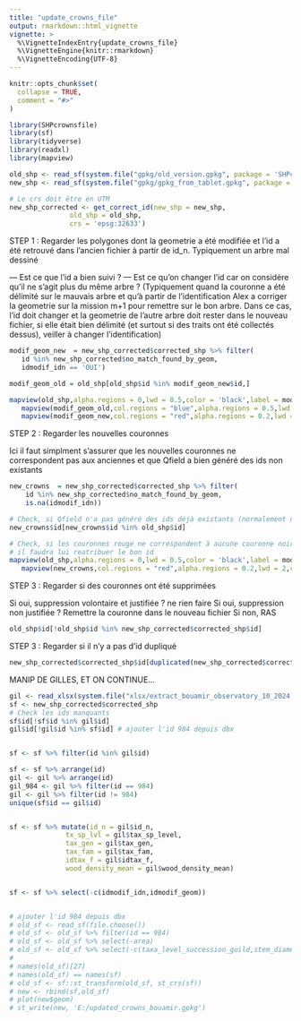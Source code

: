 ```yaml
---
title: "update_crowns_file"
output: rmarkdown::html_vignette
vignette: >
  %\VignetteIndexEntry{update_crowns_file}
  %\VignetteEngine{knitr::rmarkdown}
  %\VignetteEncoding{UTF-8}
---
```


```r
knitr::opts_chunk$set(
  collapse = TRUE,
  comment = "#>"
)
```

```r

library(SHPcrownsfile)
library(sf)
library(tidyverse)
library(readxl)
library(mapview)
```

```r
old_shp <- read_sf(system.file("gpkg/old_version.gpkg", package = 'SHPcrownsfile'))
new_shp <- read_sf(system.file("gpkg/gpkg_from_tablet.gpkg", package = 'SHPcrownsfile'))

# Le crs doit être en UTM
new_shp_corrected <- get_correct_id(new_shp = new_shp, 
               old_shp = old_shp, 
               crs = 'epsg:32633')
```

STEP 1 : Regarder les polygones dont la geometrie a été modifiée et l'id a été 
retrouvé dans l'ancien fichier à partir de id_n. Typiquement un arbre mal dessiné

--- Est ce que l'id a bien suivi ? 
--- Est ce qu'on changer l'id car on considère qu'il ne s'agit plus du même arbre ?
(Typiquement quand la couronne a été délimité sur le mauvais arbre et qu'à partir 
de l'identification Alex a corriger la geometrie sur la mission m+1 pour remettre sur 
le bon arbre. Dans ce cas, l'id doit changer et la geometrie de l'autre arbre doit 
rester dans le nouveau fichier, si elle était bien délimité (et surtout si des traits 
ont été collectés dessus), veiller à changer l'identification)

```r
modif_geom_new  = new_shp_corrected$corrected_shp %>% filter(
   id %in% new_shp_corrected$no_match_found_by_geom,
   idmodif_idn == 'OUI')

modif_geom_old = old_shp[old_shp$id %in% modif_geom_new$id,]

mapview(old_shp,alpha.regions = 0,lwd = 0.5,color = 'black',label = modif_geom_old$id) +
   mapview(modif_geom_old,col.regions = "blue",alpha.regions = 0.5,lwd = 2,color ='blue',label = modif_geom_old$id) +
   mapview(modif_geom_new,col.regions = "red",alpha.regions = 0.2,lwd = 2,color = 'red',label = modif_geom_new$id)
```

STEP 2 : Regarder les nouvelles couronnes

Ici il faut simplment s'assurer que les nouvelles couronnes ne correspondent pas 
aux anciennes et que Qfield a bien généré des ids non existants


```r
new_crowns  = new_shp_corrected$corrected_shp %>% filter(
    id %in% new_shp_corrected$no_match_found_by_geom,
    is.na(idmodif_idn))

# Check, si Qfield n'a pas généré des ids déjà existants (normalement non)
new_crowns$id[new_crowns$id %in% old_shp$id]

# Check, si les couronnes rouge ne correspondent à aucune couronne noire, si c'est le 
# il faudra lui reatribuer le bon id
mapview(old_shp,alpha.regions = 0,lwd = 0.5,color = 'black',label = modif_geom_old$id) +
   mapview(new_crowns,col.regions = "red",alpha.regions = 0.2,lwd = 2,color = 'red',label = modif_geom_new$id)
```



STEP 3 : Regarder si des couronnes ont été supprimées

Si oui, suppression volontaire et justifiée ? ne rien faire
Si oui, suppression non justifiée ? Remettre la couronne dans le nouveau fichier
Si non, RAS

```r
old_shp$id[!old_shp$id %in% new_shp_corrected$corrected_shp$id] 
```


STEP 3 : Regarder si il n'y a pas d'id dupliqué

```r
new_shp_corrected$corrected_shp$id[duplicated(new_shp_corrected$corrected_shp$id)]
```
MANIP DE GILLES, ET ON CONTINUE...

```r
gil <- read_xlsx(system.file("xlsx/extract_bouamir_observatory_10_2024.xlsx", package = 'SHPcrownsfile'))
sf <- new_shp_corrected$corrected_shp
# Check les ids manquants
sf$id[!sf$id %in% gil$id]
gil$id[!gil$id %in% sf$id] # ajouter l'id 984 depuis dbx


sf <- sf %>% filter(id %in% gil$id)

sf <- sf %>% arrange(id)
gil <- gil %>% arrange(id)
gil_984 <- gil %>% filter(id == 984)
gil <- gil %>% filter(id != 984)
unique(sf$id == gil$id)


sf <- sf %>% mutate(id_n = gil$id_n,
              tx_sp_lvl = gil$tax_sp_level,
              tax_gen = gil$tax_gen,
              tax_fam = gil$tax_fam,
              idtax_f = gil$idtax_f,
              wood_density_mean = gil$wood_density_mean)


sf <- sf %>% select(-c(idmodif_idn,idmodif_geom))


# ajouter l'id 984 depuis dbx
# old_sf <- read_sf(file.choose())
# old_sf <- old_sf %>% filter(id == 984)
# old_sf <- old_sf %>% select(-area)
# old_sf <- old_sf %>% select(-c(taxa_level_succession_guild,stem_diameter_observations))
# 
# names(old_sf)[27]
# names(old_sf) == names(sf)
# old_sf <- sf::st_transform(old_sf, st_crs(sf))
# new <- rbind(sf,old_sf)
# plot(new$geom)
# st_write(new, 'E:/updated_crowns_bouamir.gpkg')
```

